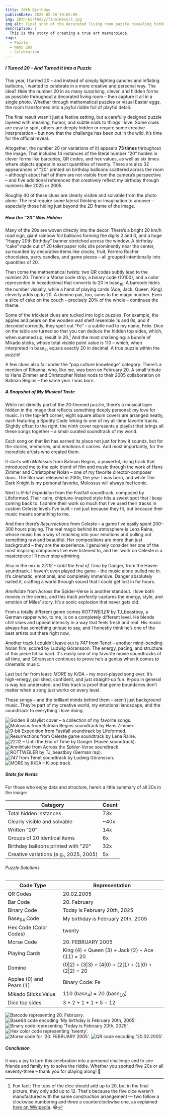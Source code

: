 ```yaml
---
title: 20th Birthday
publishDate: 2025-02-20 20:02:05
img: 20th-birthday/finalResult.jpg
img_alt: Final shot of the decorated living room puzzle revealing hidden "20" elements
description: |
  This is the story of creating a true art masterpiece.
tags:
  - Puzzle
  - Many 20s
  - Celebration
---
```



##### I Turned 20 – And Turned It Into a Puzzle

This year, I turned 20 – and instead of simply lighting candles and inflating balloons, I wanted to celebrate in a more creative and personal way. The idea? Hide the number 20 in as many surprising, clever, and hidden forms as possible throughout a decorated living room – then capture it all in a single photo. Whether through mathematical puzzles or visual Easter eggs, the room transformed into a joyful riddle full of playful detail.

The final result wasn’t just a festive setting, but a carefully designed puzzle layered with meaning, humor, and subtle nods to things I love. Some clues are easy to spot, others are deeply hidden or require some creative interpretation – but now that the challenge has been out in the wild, it’s time for the official reveal.

Altogether, the number 20 (or variations of it) appears **73 times** throughout the image. That includes 14 instances of the literal number “20” hidden in clever forms like barcodes, QR codes, and hex values, as well as six times where objects appear in exact quantities of twenty. There are also 32 appearances of “20” printed on birthday balloons scattered across the room – although about half of them are not visible from the camera’s perspective – and five additional references that creatively reflect my birthday through numbers like 2025 or 2005.

Roughly 40 of these clues are clearly visible and solvable from the photo alone. The rest require some lateral thinking or imagination to uncover – especially those hiding just beyond the 2D frame of the image.

##### How the “20” Was Hidden

Many of the 20s are woven directly into the decor. There’s a bright 20 km/h road sign, giant rainbow foil balloons forming the digits 2 and 0, and a huge “Happy 20th Birthday” banner stretched across the window. A birthday “cake” made out of 20 toilet paper rolls sits prominently near the center, surrounded by decorative items like clocks, fruit, Ferrero Rocher chocolates, party candles, and game pieces – all grouped intentionally into quantities of 20.

Then come the mathematical twists: two QR codes subtly lead to the number 20. There’s a Morse code strip, a binary code (10100), and a color represented in hexadecimal that converts to 20 in base<sub>10</sub>. A barcode hides the number visually, while a hand of playing cards (Ace, Jack, Queen, King) cleverly adds up to 20. A domino pair, too, sums to the magic number. Even a slice of cake on the couch – precisely 20% of the whole – continues the theme.

Some of the trickiest clues are tucked into logic puzzles. For example, the apples and pears on the wooden wall shelf resemble 1s and 0s, and if decoded correctly, they spell out “Fe” – a subtle nod to my name, Felix. Dice on the table are turned so that you can deduce the hidden top sides, which, when summed up, result in 20.[^1] And the most challenging: a bundle of Mikado sticks, whose total visible point value is 110 – which, when interpreted in base<sub>4</sub>, equals exactly 20 in decimal. A true puzzle within the puzzle!

[^1]: Fun fact: The tops of the dice should add up to 20, but in the final picture, they only add up to 12. That's because the five dice weren't manufactured with the same construction arrangement — two follow a clockwise numbering and three a counterclockwise one, as explained [here on Wikipedia](https://en.wikipedia.org/wiki/Dice#Arrangement). 😂

A few clues also fall under the “pop culture knowledge” category. There’s a mention of Rihanna, who, like me, was born on February 20. A small tribute to Hans Zimmer and Christopher Nolan nods to their 2005 collaboration on Batman Begins – the same year I was born.

##### A Snapshot of My Musical Taste

While not directly part of the 20-themed puzzle, there’s a musical layer hidden in the image that reflects something deeply personal: my love for music. In the top-left corner, eight square album covers are arranged neatly, each featuring a Spotify Code linking to one of my all-time favorite tracks. Slightly offset to the right, the ninth cover represents a playlist that brings all these songs together – a small curated soundtrack of my world.

Each song on that list has earned its place not just for how it sounds, but for the stories, memories, and emotions it carries. And most importantly, for the incredible artists who created them.

It starts with _Molossus_ from Batman Begins, a powerful, rising track that introduced me to the epic blend of film and music through the work of Hans Zimmer and Christopher Nolan – one of my favorite director-composer duos. The film was released in 2005, the year I was born, and while The Dark Knight is my personal favorite, Molossus will always feel iconic.

Next is _9-bit Expedition_ from the Fastfall soundtrack, composed by Lifeformed. Their calm, chiptune-inspired style hits a sweet spot that I keep coming back to. I admire their work so much that I’ve used their tracks in custom Celeste levels I’ve built – not just because they fit, but because their music means something to me.

And then there’s _Resurrections_ from Celeste – a game I’ve easily spent 200–300 hours playing. The real magic behind its atmosphere is Lena Raine, whose music has a way of reaching into your emotions and pulling out something raw and beautiful. Her compositions are more than just background – they are the experience. I genuinely consider her one of the most inspiring composers I’ve ever listened to, and her work on Celeste is a masterpiece I’ll never stop admiring.

Also in the mix is _22:12 - Until the End of Time_ by Danger, from the Haven soundtrack. I haven’t even played the game – the music alone pulled me in. It’s cinematic, emotional, and completely immersive. Danger absolutely nailed it, crafting a world through sound that I could get lost in for hours.

_Annihilate_ from Across the Spider-Verse is another standout. I love both movies in the series, and this track perfectly captures the energy, style, and emotion of Miles’ story. It’s a sonic explosion that never gets old.

From a totally different genre comes _ROTTWEiLER_ by TJ_beastboy, a German rapper who, to me, is on a completely different level. He blends chill vibes and upbeat intensity in a way that feels fresh and real. His music always has something unique to say, and I honestly think he’s one of the best artists out there right now.

Another track I couldn’t leave out is _747_ from Tenet – another mind-bending Nolan film, scored by Ludwig Göransson. The energy, pacing, and structure of this piece hit so hard. It's easily one of my favorite movie soundtracks of all time, and Göransson continues to prove he’s a genius when it comes to cinematic music.

Last but far from least: _MORE_ by K/DA – my most-played song ever. It’s high-energy, polished, confident, and just straight-up fun. K-pop in general is way too underrated, and this track is proof that genre boundaries don’t matter when a song just works on every level.

These songs – and the brilliant minds behind them – aren’t just background music. They’re part of my creative world, my emotional landscape, and the soundtrack to everything I love doing.



<div class="album-grid">
  <Image src={golden_8} data-zoomable alt="Golden 8 playlist cover – a collection of my favorite songs." />
  <Image src={hans_zimmer} data-zoomable alt="Molossus from Batman Begins soundtrack by Hans Zimmer." />
  <Image src={lifeformed} data-zoomable alt="9-bit Expedition from Fastfall soundtrack by Lifeformed." />
  <Image src={celeste} data-zoomable alt="Resurrections from Celeste game soundtrack by Lena Raine." />
  <Image src={haven} data-zoomable alt="22:12 – Until the End of Time by Danger (Haven soundtrack)." />
  <Image src={annihilate} data-zoomable alt="Annihilate from Across the Spider-Verse soundtrack." />
  <Image src={taddl} data-zoomable alt="ROTTWEiLER by TJ_beastboy (German rap)." />
  <Image src={tenet} data-zoomable alt="747 from Tenet soundtrack by Ludwig Göransson." />
  <Image src={more} data-zoomable alt="MORE by K/DA – K-pop track." />
</div>

##### Stats for Nerds
 
For those who enjoy data and structure, here’s a little summary of all 20s in the image:

| Category                                | Count  |
|-----------------------------------------|--------|
| Total hidden instances                  | 73x    |
| Clearly visible and solvable            | ~40x   |
| Written "20"                            | 14x    |
| Groups of 20 identical items            | 6x     |
| Birthday balloons printed with "20"     | 32x    |
| Creative variations (e.g., 2025, 2005)  | 5x     |

###### Puzzle Solutions

| Code Type                         | Representation                                           |
|-----------------------------------|----------------------------------------------------------|
| QR Codes                          | 20.02.2005                                               |
| Bar Code                          | 20. February                                             |
| Binary Code                       | Today is February 20th, 2025                             |
| Base<sub>64</sub> Code            | My birthday is February 20th, 2005                       |
| Hex Code (Color Codes)            | twenty                                                   |
| Morse Code                        | 20. FEBRUARY 2005                                        |
| Playing Cards                     | King (4) + Queen (3) + Jack (2) + Ace (11) = 20          |
| Domino                            | (0\|2) + (3\|3) + (4\|0) + (2\|1) + (1\|0) + (2\|2) = 20 |
| Apples (0) and Pears (1)          | Binary Code: Fe                                          |
| Mikado Sticks Value               | 110 (base<sub>4</sub>) = 20 (base<sub>10</sub>)          |
| Dice top sides                    | 3 + 2 + 1 + 1 + 5 = 12                                   |


<div class="code-clues-grid">
  <Image src={barcode} data-zoomable alt="Barcode representing 20. February." />
  <Image src={base64code} data-zoomable alt="Base64 code encoding 'My birthday is February 20th, 2005'." />
  <Image src={binarycode} data-zoomable alt="Binary code representing 'Today is February 20th, 2025'." />
  <Image src={hexcode} data-zoomable alt="Hex color code representing 'twenty'." />
  <Image src={morsecode} data-zoomable alt="Morse code for '20. FEBRUARY 2005'." />
  <Image src={qrcode} data-zoomable alt="QR code encoding '20.02.2005'." />
</div>

##### Conclusion

It was a joy to turn this celebration into a personal challenge and to see friends and family try to solve the riddle. Whether you spotted five 20s or all seventy-three – thank you for playing along! 🎉

